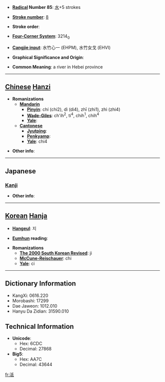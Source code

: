 * '''[[Wiktionary:Chinese radical index| Radical]] Number 85''': [[Wiktionary:Chinese radical index 水|水]]+5 strokes

* '''[[Wiktionary:Chinese total strokes index|Stroke number]]''': [[Wiktionary:Chinese total strokes index 8|8]]

* '''Stroke order''': 

* '''[[Wiktionary:Chinese four corner index|Four-Corner System]]''': 3214<sub>0</sub>

* '''[[Wiktionary:Chinese Cangjie index|Cangjie input]]''': 水竹心一 (EHPM), 水竹女戈 (EHVI)

* '''Graphical Significance and Origin''': 

* '''Common Meaning''': a river in Hebei province

----

== [[Chinese]] [[Hanzi]] ==

* '''Romanizations'''
** '''[[Mandarin]]'''
*** '''[[Pinyin]]''': chí (chi2), dì (di4), zhī (zhi1), zhì (zhi4)
*** '''[[Wade-Giles]]''': ch'ih<sup>2</sup>, ti<sup>4</sup>, chih<sup>1</sup>, chih<sup>4</sup>
*** '''[[Yale]]''': 
** '''[[Cantonese]]'''
*** '''[[Jyutping]]''':
*** '''[[Penkyamp]]''': 
*** '''[[Yale]]''': chi4

* '''Other info''': 

----

==Japanese==
===[[Kanji]]===
{{kanji|on readings=[[てい]] (tei), [[たい]] (tai), [[し]] (shi)|kun readings=}}

* '''Other info''':  

----

== [[Korean]] [[Hanja]] ==

* '''[[Hangeul]]''': 지

* '''[[Eumhun]] reading''': 

* '''Romanizations'''
** '''[[The 2000 South Korean Revised Romanization|The 2000 South Korean Revised]]''': ji
** '''[[McCune-Reischauer]]''': chi
** '''[[Yale]]''': ci

----

== Dictionary Information ==

* KangXi: 0616.220
* Morobashi: 17299
* Dae Jaweon: 1012.010
* Hanyu Da Zidian: 31590.010

== Technical Information ==

* '''Unicode''':
** Hex: 6CDC
** Decimal: 27868
* '''Big5''':
** Hex: AA7C
** Decimal: 43644

[[fr:泜]]